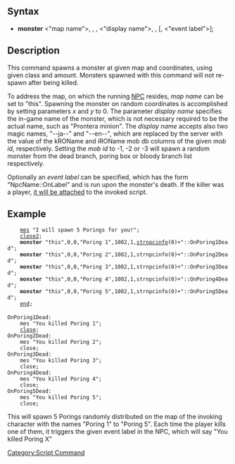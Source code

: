 {{outdated}}

{{OtherUse|the script command|the game object|Mob}}
==Syntax==
*'''monster''' <"map name">, <x>, <y>, <"display name">, <mob id>, <amount>[, <"event label">];

==Description==
This command spawns a monster at given map and coordinates, using given class and amount. Monsters spawned with this command will not re-spawn after being killed.

To address the map, on which the running [[NPC]] resides, ''map name'' can be set to "this". Spawning the monster on random coordinates is accomplished by setting parameters ''x'' and ''y'' to 0. The parameter ''display name'' specifies the in-game name of the monster, which is not necessary required to be the actual name, such as "Prontera minion". The ''display name'' accepts also two magic names, "--ja--" and "--en--", which are replaced by the server with the value of the kROName and iROName mob db columns of the given ''mob id'', respectively. Setting the ''mob id'' to -1, -2 or -3 will spawn a random monster from the dead branch, poring box or bloody branch list respectively.

Optionally an ''event label'' can be specified, which has the form "NpcName::OnLabel" and is run upon the monster's death. If the killer was a player, [[RID#Usage|it will be attached]] to the invoked script.

==Example==
     [[mes]] "I will spawn 5 Porings for you!";
     [[close2]];
     '''monster''' "this",0,0,"Poring 1",1002,1,[[strnpcinfo]](0)+"::OnPoring1Dead";
     '''monster''' "this",0,0,"Poring 2",1002,1,strnpcinfo(0)+"::OnPoring2Dead";
     '''monster''' "this",0,0,"Poring 3",1002,1,strnpcinfo(0)+"::OnPoring3Dead";
     '''monster''' "this",0,0,"Poring 4",1002,1,strnpcinfo(0)+"::OnPoring4Dead";
     '''monster''' "this",0,0,"Poring 5",1002,1,strnpcinfo(0)+"::OnPoring5Dead";
     [[end]];
 
 OnPoring1Dead:
     mes "You killed Poring 1";
     [[close]];
 OnPoring2Dead:
     mes "You killed Poring 2";
     close;
 OnPoring3Dead:
     mes "You killed Poring 3";
     close;
 OnPoring4Dead:
     mes "You killed Poring 4";
     close;
 OnPoring5Dead:
     mes "You killed Poring 5";
     close;
This will spawn 5 Porings randomly distributed on the map of the invoking character with the names "Poring 1" to "Poring 5". Each time the player kills one of them, it triggers the given event label in the NPC, which will say "You killed Poring X"

[[Category:Script Command]]